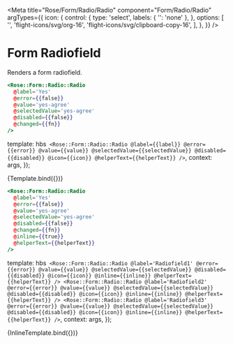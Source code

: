 
<Meta
  title="Rose/Form/Radio/Radio"
  component="Form/Radio/Radio"
  argTypes={{
    icon: {
      control: {
        type: 'select',
        labels: { '': 'none' },
      },
      options: [
        '',
        'flight-icons/svg/org-16',
        'flight-icons/svg/clipboard-copy-16',
      ],
    },
  }}
/>

# Form Radiofield

Renders a form radiofield.

```handlebars
<Rose::Form::Radio::Radio
  @label='Yes'
  @error={{false}}
  @value='yes-agree'
  @selectedValue='yes-agree'
  @disabled={{false}}
  @changed={{fn}}
/>
```

  template: hbs`
      <Rose::Form::Radio::Radio
        @label={{label}}
        @error={{error}}
        @value={{value}}
        @selectedValue={{selectedValue}}
        @disabled={{disabled}}
        @icon={{icon}}
        @helperText={{helperText}}
      />`,
  context: args,
});

<Preview>
  <Story
    name="Basic"
    height="10rem"
    args={{
      label: 'Radiofield',
      error: false,
      value: 'value and selectedValue must match to select radiofield',
      selectedValue: 'value and selectedValue must match to select radiofield',
      helperText: 'Helper text',
      disabled: false,
      icon: '',
    }}
  >
    {Template.bind({})}
  </Story>
</Preview>

```handlebars
<Rose::Form::Radio::Radio
  @label='Yes'
  @error={{false}}
  @value='yes-agree'
  @selectedValue='yes-agree'
  @disabled={{false}}
  @changed={{fn}}
  @inline={{true}}
  @helperText={{helperText}}
/>
```

  template: hbs`
      <Rose::Form::Radio::Radio
        @label='Radiofield1'
        @error={{error}}
        @value={{value}}
        @selectedValue={{selectedValue}}
        @disabled={{disabled}}
        @icon={{icon}}
        @inline={{inline}}
        @helperText={{helperText}}
      />
      <Rose::Form::Radio::Radio
        @label='Radiofield2'
        @error={{error}}
        @value={{value}}
        @selectedValue={{selectedValue}}
        @disabled={{disabled}}
        @icon={{icon}}
        @inline={{inline}}
        @helperText={{helperText}}
      />
      <Rose::Form::Radio::Radio
        @label='Radiofield3'
        @error={{error}}
        @value={{value}}
        @selectedValue={{selectedValue}}
        @disabled={{disabled}}
        @icon={{icon}}
        @inline={{inline}}
        @helperText={{helperText}}
      />`,
  context: args,
});

<Preview>
  <Story
    name="Radio with inline style"
    height="10rem"
    args={{
      inline: false,
      error: false,
      value: 'value and selectedValue must match to select radiofield',
      selectedValue: 'value and selectedValue must match to select radiofield',
      helperText: 'Helper text',
      disabled: false,
    }}
  >
    {InlineTemplate.bind({})}
  </Story>
</Preview>

